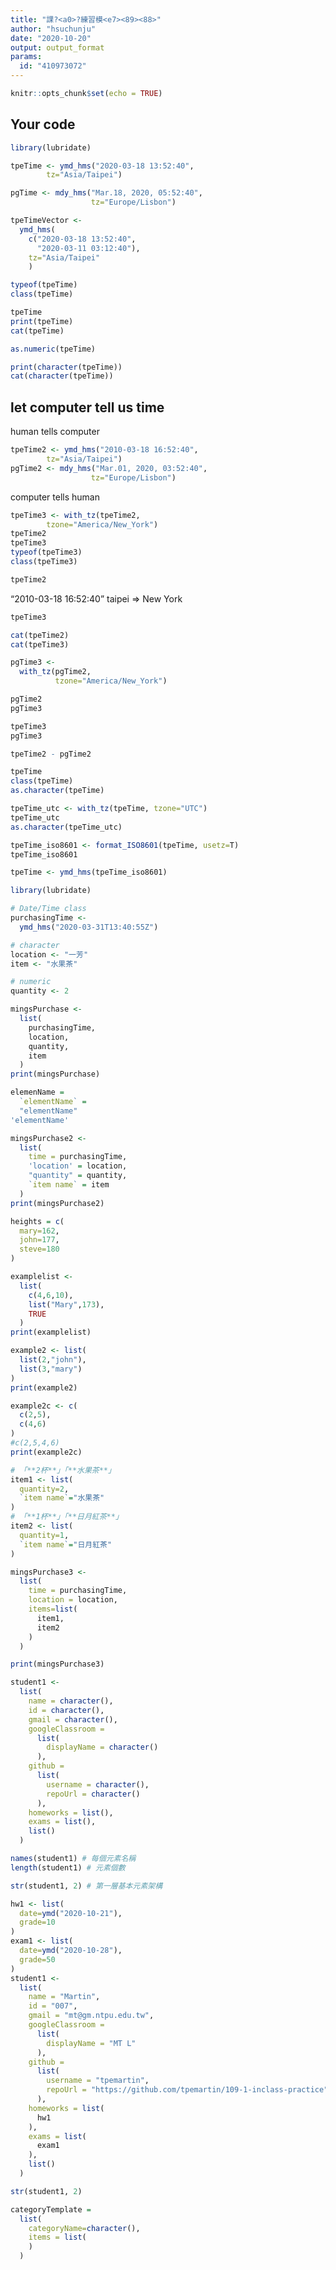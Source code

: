 ---
title: "課?<a0>?練習模<e7><89><88>"
author: "hsuchunju"
date: "2020-10-20"
output: output_format
params:
  id: "410973072"
---

```{r setup, include=FALSE}
knitr::opts_chunk$set(echo = TRUE)
```

## Your code

```{r}
library(lubridate)
```

```{r}
tpeTime <- ymd_hms("2020-03-18 13:52:40",
        tz="Asia/Taipei")
```

```{r}
pgTime <- mdy_hms("Mar.18, 2020, 05:52:40",
                  tz="Europe/Lisbon")
```

```{r}
tpeTimeVector <- 
  ymd_hms(
    c("2020-03-18 13:52:40",
      "2020-03-11 03:12:40"),
    tz="Asia/Taipei"
    )
```

```{r}
typeof(tpeTime)
class(tpeTime)
```

```{r}
tpeTime
print(tpeTime)
cat(tpeTime)
```

```{r}
as.numeric(tpeTime)
```

```{r}
print(character(tpeTime))
cat(character(tpeTime))
```

## let computer tell us time

human tells computer
```{r}
tpeTime2 <- ymd_hms("2010-03-18 16:52:40",
        tz="Asia/Taipei")
pgTime2 <- mdy_hms("Mar.01, 2020, 03:52:40",
                  tz="Europe/Lisbon")
```

computer tells human
```{r}
tpeTime3 <- with_tz(tpeTime2,
        tzone="America/New_York")
tpeTime2
tpeTime3
typeof(tpeTime3)
class(tpeTime3)
```

```{r}
tpeTime2
```

"2010-03-18 16:52:40" taipei => New York
```{r}
tpeTime3
```

```{r}
cat(tpeTime2)
cat(tpeTime3)
```
```{r}
pgTime3 <- 
  with_tz(pgTime2,
          tzone="America/New_York")

pgTime2
pgTime3
```

```{r}
tpeTime3
pgTime3
```
```{r}
tpeTime2 - pgTime2
```
```{r}
tpeTime
class(tpeTime)
as.character(tpeTime)
```

```{r}
tpeTime_utc <- with_tz(tpeTime, tzone="UTC")
tpeTime_utc
as.character(tpeTime_utc)
```
```{r}
tpeTime_iso8601 <- format_ISO8601(tpeTime, usetz=T)
tpeTime_iso8601
```
```{r}
tpeTime <- ymd_hms(tpeTime_iso8601)
```

```{r}
library(lubridate)

# Date/Time class
purchasingTime <- 
  ymd_hms("2020-03-31T13:40:55Z")

# character
location <- "一芳"
item <- "水果茶"

# numeric
quantity <- 2

mingsPurchase <-
  list(
    purchasingTime, 
    location, 
    quantity, 
    item
  )
print(mingsPurchase)
```
```{r}
elemenName = 
  `elementName` =
  "elementName"
'elementName'
```

```{r}
mingsPurchase2 <-
  list(
    time = purchasingTime,
    'location' = location,
    "quantity" = quantity,
    `item name` = item
  )
print(mingsPurchase2)
```
```{r}
heights = c(
  mary=162,
  john=177,
  steve=180
)
```

```{r}
examplelist <-
  list(
    c(4,6,10),
    list("Mary",173),
    TRUE
  )
print(examplelist)
```
```{r}
example2 <- list(
  list(2,"john"),
  list(3,"mary")
)
print(example2)
```

```{r}
example2c <- c(
  c(2,5),
  c(4,6)
)
#c(2,5,4,6)
print(example2c)
```
```{r}
# 「**2杯**」「**水果茶**」
item1 <- list(
  quantity=2,
  `item name`="水果茶"
)
# 「**1杯**」「**日月紅茶**」
item2 <- list(
  quantity=1,
  `item name`="日月紅茶"
)

mingsPurchase3 <-
  list(
    time = purchasingTime,
    location = location,
    items=list(
      item1,
      item2
    )
  )

print(mingsPurchase3)
```
```{r}
student1 <-
  list(
    name = character(),
    id = character(),
    gmail = character(),
    googleClassroom =
      list(
        displayName = character()
      ),
    github =
      list(
        username = character(),
        repoUrl = character()
      ),
    homeworks = list(),
    exams = list(),
    list()
  )

names(student1) # 每個元素名稱
length(student1) # 元素個數
```
```{r}
str(student1, 2) # 第一層基本元素架構
```
```{r}
hw1 <- list(
  date=ymd("2020-10-21"),
  grade=10
)
exam1 <- list(
  date=ymd("2020-10-28"),
  grade=50
)
student1 <-
  list(
    name = "Martin",
    id = "007",
    gmail = "mt@gm.ntpu.edu.tw",
    googleClassroom =
      list(
        displayName = "MT L"
      ),
    github =
      list(
        username = "tpemartin",
        repoUrl = "https://github.com/tpemartin/109-1-inclass-practice"
      ),
    homeworks = list(
      hw1
    ),
    exams = list(
      exam1
    ),
    list()
  )

str(student1, 2)
```
```{r}
categoryTemplate = 
  list(
    categoryName=character(),
    items = list(
    )
  )

```


